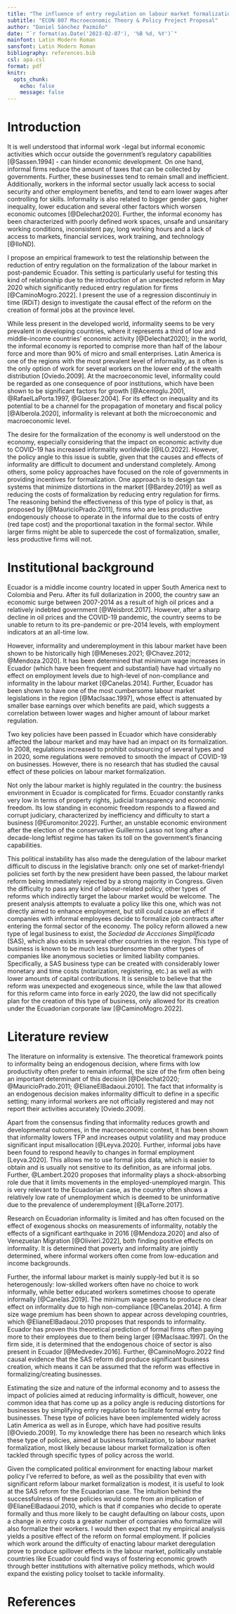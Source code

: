 ```yaml
---
title: "The influence of entry regulation on labour market formalization"
subtitle: "ECON 807 Macroeconomic Theory & Policy Project Proposal"
author: "Daniel Sánchez Pazmiño"
date: "`r format(as.Date('2023-02-07'), '%B %d, %Y')`"
mainfont: Latin Modern Roman
sansfont: Latin Modern Roman
bibliography: references.bib
csl: apa.csl
format: pdf
knitr:
  opts_chunk: 
    echo: false
    message: false
---
```


# Introduction

It is well understood that informal work -legal but informal economic activities which occur outside the government's regulatory capabilities [@Sassen.1994] - can hinder economic development. On one hand, informal firms reduce the amount of taxes that can be collected by governments. Further, these businesses tend to remain small and inefficient. Additionally, workers in the informal sector usually lack access to social security and other employment benefits, and tend to earn lower wages after controlling for skills. Informality is also related to bigger gender gaps, higher inequality, lower education and several other factors which worsen economic outcomes [@Delechat2020]. Further, the informal economy has been characterized with poorly defined work spaces, unsafe and unsanitary working conditions, inconsistent pay, long working hours and a lack of access to markets, financial services, work training, and technology [@IloND]. 

I propose an empirical framework to test the relationship between the reduction of entry regulation on the formalization of the labour market in post-pandemic Ecuador. This setting is particularly useful for testing this kind of relationship due to the introduction of an unexpected reform in May 2020 which significantly reduced entry regulation for firms [@CaminoMogro.2022]. I present the use of a regression discontinuiy in time (RDiT) design to investigate the causal effect of the reform on the creation of formal jobs at the province level.

While less present in the developed world, informality seems to be very prevalent in developing countries, where it represents a third of low and middle-income countries' economic activity [@Delechat2020]; in the world, the informal economy is reported to comprise more than half of the labour force and more than 90% of micro and small enterprises. Latin America is one of the regions with the most prevalent level of informality, as it often is the only option of work for several workers on the lower end of the wealth distribution [Oviedo.2009]. At the macroeconomic level, informality could be regarded as one consequence of poor institutions, which have been shown to be significant factors for growth [@Acemoglu.2001, @RafaelLaPorta.1997, @Glaeser.2004]. For its effect on inequality and its potential to be a channel for the propagation of monetary and fiscal policy [@Alberola.2020], informality is relevant at both the microeconomic and macroeconomic level.

The desire for the formalization of the economy is well understood on the economy, especially considering that the impact on economic activity due to COVID-19 has increased informality worldwide [@ILO.2022]. However, the policy angle to this issue is subtle, given that the causes and effects of informality are difficult to document and understand completely. Among others, some policy approaches have focused on the role of governments in providing incentives for formalization. One approach is to design tax systems that minimize distortions in the market [@Bardey.2019] as well as reducing the costs of formalization by reducing entry regulation for firms. The reasoning behind the effectiveness of this type of policy is that, as proposed by [@MauricioPrado.2011], firms who are less productive endogenously choose to operate in the informal due to the costs of entry (red tape cost) and the proportional taxation in the formal sector. While larger firms might be able to supercede the cost of formalization, smaller, less productive firms will not.

# Institutional background

Ecuador is a middle income country located in upper South America next to Colombia and Peru. After its full dollarization in 2000, the country saw an economic surge between 2007-2014 as a result of high oil prices and a relatively indebted government [@Weisbrot.2017]. However, after a sharp decline in oil prices and the COVID-19 pandemic, the country seems to be unable to return to its pre-pandemic or pre-2014 levels, with employment indicators at an all-time low. 

However, informality and underemployment in this labour market have been shown to be historically high [@Meneses.2021; @Chavez.2012; @Mendoza.2020]. It has been determined that minimum wage increases in Ecuador (which have been frequent and substantial) have had virtually no effect on employment levels due to high-level of non-compliance and informality in the labour market [@Canelas.2014]. Further, Ecuador has been shown to have one of the most cumbersome labour market legislations in the region [@MacIsaac.1997], whose effect is attenuated by smaller base earnings over which benefits are paid, which suggests a correlation between lower wages and higher amount of labour market regulation. 

Two key policies have been passed in Ecuador which have considerably affected the labour market and may have had an impact on its formalization. In 2008, regulations increased to prohibit outsourcing of several types and in 2020, some regulations were removed to smooth the impact of COVID-19 on businesses. However, there is no research that has studied the causal effect of these policies on labour market formalization. 

Not only the labour market is highly regulated in the country: the business environment in Ecuador is complicated for firms. Ecuador constantly ranks very low in terms of property rights, judicial transparency and economic freedom. Its low standing in economic freedom responds to a flawed and corrupt judiciary, characterized by inefficiency and difficulty to start a business [@Euromonitor.2022]. Further, an unstable economic environment after the election of the conservative Guillermo Lasso not long after a decade-long leftist regime has taken its toll on the government's financing capabilities. 

This political instability has also made the deregulation of the labour market difficult to discuss in the legislative branch: only one set of market-friendyl policies set forth by the new president have been passed, the labour market reform being immediately rejected by a strong majority in Congress. Given the difficulty to pass any kind of labour-related policy, other types of reforms which indirectly target the labour market would be welcome. The present analysis attempts to evaluate a policy like this one, which was not directly aimed to enhance employment, but still could cause an effect if companies with informal employees decide to formalize job contracts after entering the formal sector of the economy. The policy reform allowed a new type of legal business to exist, the *Sociedad de Accciones Simplificada* (SAS), which also exists in several other countries in the region. This type of business is known to be much less burdensome than other types of companies like anonymous societies or limited liability companies. Specifically, a SAS business type can be created with considerably lower monetary and time costs (notarization, registering, etc.) as well as with lower amounts of capital contributions. It is sensible to believe that the reform was unexpected and exogeneous since, while the law that allowed for this reform came into force in early 2020, the law did not specifically plan for the creation of this type of business, only allowed for its creation under the Ecuadorian corporate law [@CaminoMogro.2022].

# Literature review

The literature on informality is extensive. The theoretical framework points to informality being an endogenous decision, where firms with low productivity often prefer to remain informal, the size of the firm often being an important determinant of this decision [@Delechat2020; @MauricioPrado.2011; @ElianeElBadaoui.2010]. The fact that informality is an endogenous decision makes informality difficult to define in a specific setting; many informal workers are not officially registered and may not report their activities accurately [Oviedo.2009]. 

Apart from the consensus finding that informality reduces growth and developmental outcomes, in the macroeconomic context, it has been shown that informality lowers TFP and increases output volatility and may produce significant input misallocation [@Leyva.2020]. Further, informal jobs have been found to respond heavily to changes in formal employment [Leyva.2020]. This allows me to use formal jobs data, which is easier to obtain and is usually not sensitive to its definition, as are informal jobs. Further, @Lambert.2020 proposes that informality plays a shock-absorbing role due that it limits movements in the employed-unemployed margin. This is very relevant to the Ecuadorian case, as the country often shows a relatively low rate of unemployment which is deemed to be uninformative due to the prevalence of underemployment [@LaTorre.2017].

Research on Ecuadorian informality is limited and has often focused on the effect of exogenous shocks on measurements of informality, notably the effects of a significant earthquake in 2016 [@Mendoza.2020] and also of Venezuelan Migration [@Olivieri.2022], both finding positive effects on informality. It is determined that poverty and informality are jointly determined, where informal workers often come from low-education and income backgrounds. 

Further, the informal labour market is mainly supply-led but it is so heterogenously: low-skilled workers often have no choice to work informally, while better educated workers sometimes choose to operate informally [@Canelas.2019]. The minimum wage seems to produce no clear effect on informality due to high non-compliance [@Canelas.2014]. A firm size wage premium has been shown to appear across developing countries, which @ElianeElBadaoui.2010 proposes that responds to informality. Ecuador has proven this theoretical prediction of formal firms often paying more to their employees due to them being larger [@MacIsaac.1997]. On the firm side, it is determined that the endogenous choice of sector is also present in Ecuador [@Medvedev.2016]. Further, @CaminoMogro.2022 find causal evidence that the SAS reform did produce significant business creation, which means it can be assumed that the reform was effective in formalizing/creating businesses.

Estimating the size and nature of the informal economy and to assess the impact of policies aimed at reducing informality is difficult, however, one common idea that has come up as a policy angle is reducing distortions for businesses by simplifying entry regulation to facilitate formal entry for businesses. These type of policies have been implemented widely across Latin America as well as in Europe, which have had positive results [@Oviedo.2009]. To my knowledge there has been no research which links these type of policies, aimed at business formalization, to labour market formalization, most likely because labour market formalization is often tackled through specific types of policy across the world. 

Given the complicated political environment for enacting labour market policy I've referred to before, as well as the possibility that even with significant reform labour market formalization is modest, it is useful to look at the SAS reform for the Ecuadorian case. The intuition behind the successfulness of these policies would come from an implication of @ElianeElBadaoui.2010, which is that if companies who decide to operate formally and thus more likely to be caught defaulting on labour costs, upon a change in entry costs a greater number of companies who formalize will also formalize their workers. I would then expect that my empirical analysis yields a positive effect of the reform on formal employment. If policies which work around the difficulty of enacting labour market deregulation prove to produce spillover effects in the labour market, politically unstable countries like Ecuador could find ways of fostering economic growth through better institutions with alternative policy methods, which would expand the existing policy toolset to tackle informality.

# References
